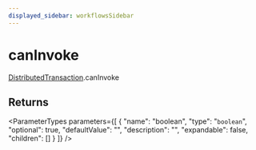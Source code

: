 ```yaml
---
displayed_sidebar: workflowsSidebar
---
```



# canInvoke

[DistributedTransaction](../../classes/DistributedTransaction.mdx).canInvoke

## Returns

<ParameterTypes parameters={[
  {
    "name": "boolean",
    "type": "`boolean`",
    "optional": true,
    "defaultValue": "",
    "description": "",
    "expandable": false,
    "children": []
  }
]} />
